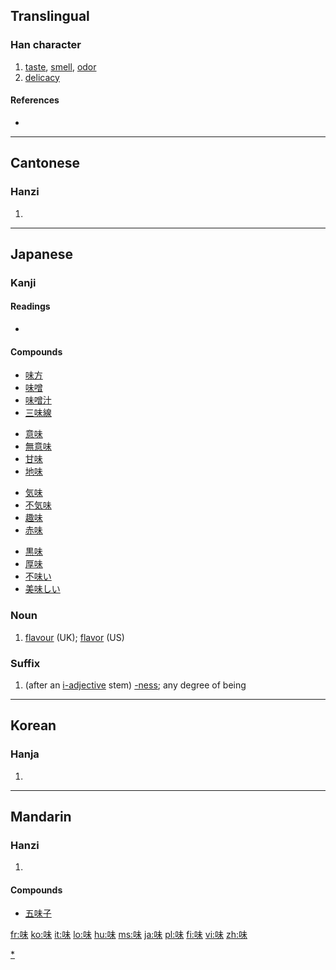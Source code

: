 ==Translingual==

===Han character===
{{Han char|rn=30|rad=口|as=05|sn=8|four=6509<sub>0</sub>|canj=口十木 (RJD)}}

# [[taste]], [[smell]], [[odor]]
# [[delicacy]]

====References====
* {{Han ref|kx=0182.130|dkj=03456|dj=0401.140|hdz=10597.060|uh=5473|ud=21619|bh=A8FD|bd=43261}}

----

==Cantonese==

===Hanzi===
{{yue-hanzi|jyut=|y=mei6}}

# {{defn|Cantonese}}

----

==Japanese==

===Kanji===
{{ja-kanji|grade=3|rs=口05}}

====Readings====
* {{ja-readings|on=[[み]] ([[mi]]), [[び]] ([[bi]])|kun=[[あじ]] ([[aji]]), [[あじわう]] ([[味わう]], [[ajiwau]])}}

====Compounds====
{{top4}}
* [[味方]]
* [[味噌]]
* [[味噌汁]]
* [[三味線]]
{{mid4}}
* [[意味]]
* [[無意味]]
* [[甘味]]
* [[地味]]
{{mid4}}
* [[気味]]
* [[不気味]]
* [[趣味]]
* [[赤味]]
{{mid4}}
* [[黒味]]
* [[厚味]]
* [[不味い]]
* [[美味しい]]
{{bottom}}

===Noun===
{{ja-noun|k|hira=あじ|rom=aji}}

# [[flavour]] (UK); [[flavor]] (US)
[[Category:ja:Taste|*]]

===Suffix===
{{ja-pos|k|suffix|hira=み|rom=mi}}

# (after an [[形容詞|i-adjective]] stem) [[-ness]]; any degree of being

----

==Korean==

===Hanja===
{{ko-hanja|hangeul=미|rv=mi|mr=mi}}

# {{defn|Korean}}

----

==Mandarin==

===Hanzi===
{{cmn-hanzi|pin=[[wèi]] ([[wei4]])|wg=wei<sup>4</sup>}}

# {{defn|Mandarin}}

====Compounds====
* [[五味子]]

[[fr:味]]
[[ko:味]]
[[it:味]]
[[lo:味]]
[[hu:味]]
[[ms:味]]
[[ja:味]]
[[pl:味]]
[[fi:味]]
[[vi:味]]
[[zh:味]]